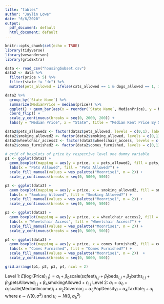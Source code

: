 ```yaml
---
title: "tables"
author: "Jaylin Lowe"
date: "6/6/2020"
output:
  pdf_document: default
  html_document: default
---
```


```r
knitr::opts_chunk$set(echo = TRUE)
library(tidyverse)
library(wesanderson)
library(gridExtra)
```

```r
data <- read_csv("housingSubset.csv")
data2 <- data %>%
  filter(price > 5) %>%
  filter(state != "dc") %>%
  mutate(pets_allowed = ifelse(cats_allowed == 1 & dogs_allowed == 1, 1, 0))

data2 %>%
  group_by(`State Name`) %>%
  summarize(MedianPrice = median(price)) %>%
  ggplot() + geom_bar(aes(x = reorder(`State Name`, MedianPrice), y = MedianPrice), stat = "identity", fill = "cadetblue", alpha = 0.8) + 
  coord_flip() + 
  scale_y_continuous(breaks = seq(0, 2000, 200)) +
  labs(y = "Median Price", x = "State", title = "Median Rent Price By State ") + theme(axis.text.y = element_text(size = 7))
```

```r
data2$pets_allowed2 <- factor(data2$pets_allowed, levels = c(0,1), labels = c("No", "Yes"))
data2$smoking_allowed2 <- factor(data2$smoking_allowed, levels = c(0,1), labels = c("No", "Yes"))
data2$wheelchair_access2 <- factor(data2$wheelchair_access, levels = c(0,1), labels = c("No", "Yes"))
data2$comes_furnished2 <- factor(data2$comes_furnished, levels = c(0,1), labels = c("No", "Yes"))

# grid of boxplots of price by respective level one dummy variable
p1 <- ggplot(data2) + 
  geom_boxplot(mapping = aes(y = price, x = pets_allowed2, fill = pets_allowed2)) + 
  labs(x = "Pets Allowed", fill = "Pets Allowed?") +
  scale_fill_manual(values = wes_palette("Moonrise1", n = 2)) +
  scale_y_continuous(breaks = seq(0, 5000, 500))

p2 <- ggplot(data2) + 
  geom_boxplot(mapping = aes(y = price, x = smoking_allowed2, fill = smoking_allowed2)) + 
  labs(x = "Smoking Allowed", fill = "Smoking Allowed?") +
  scale_fill_manual(values = wes_palette("Moonrise1", n = 2)) +
  scale_y_continuous(breaks = seq(0, 5000, 500))

p3 <- ggplot(data2) + 
  geom_boxplot(mapping = aes(y = price, x = wheelchair_access2, fill = wheelchair_access2)) + 
  labs(x = "Wheelchair Access", fill = "Wheelchair Access?") +
  scale_fill_manual(values = wes_palette("Moonrise1", n = 2)) +
  scale_y_continuous(breaks = seq(0, 5000, 500))

p4 <- ggplot(data2) + 
  geom_boxplot(mapping = aes(y = price, x = comes_furnished2, fill = comes_furnished2)) + 
  labs(x = "Comes Furnished", fill = "Comes Furnished?") +
  scale_fill_manual(values = wes_palette("Moonrise1", n = 2))  +
  scale_y_continuous(breaks = seq(0, 5000, 500))

grid.arrange(p1, p2, p3, p4, ncol = 2)
```

\begin{tabular}{cccccccc}
\hline
Variable & Minimum & 1st Quartile& Median & Mean & 3rd Quartile & Max & SD \\ 
\hline
Price & 25.00 & 800.00 & 1005.00 & 1138.00 & 1350.00 & 4845.00 & 509.53 \\
Log(Price) & 3.23 & 6.69 &6. 92 & 6.95 & 7.21 & 8.49 & 0.42 \\
Bedrooms & 0.00 & 1.00 & 2.00 & 1.72 & 2.00 & 5.00 & 0.75 \\
Bathrooms & 0.00 & 1.00 & 1.00 & 1.42 & 2.00 & 4.50 & 0.55 \\
Square Footage & 25.00 & 724.80 & 900.00 & 913.10 & 1063.20 & 5600.00 & 296.02 \\
Median Income & 44097.00 & 55462.00 & 59995.00 & 61738.00 & 70315.00 & 83242.00 & 9275.55\\
Population Density & 1.01 & 88.05 & 156.24 & 186.24 & 241.38 & 1018.25 & 166.54 \\
Tax Rate & 0.32 & 0.77 & 1.02 & 1.17 & 1.61 & 2.31 & 0.53 \\ 
\hline
\end{tabular}


Level 1: $E(\log(\text{Price})_{i,j}) = a_i + \beta_0\text{scale(sqfeet)}_{i,j} + \beta_1\text{beds}_{i,j} + \beta_2\text{baths}_{i,j} + \beta_3\text{petsAllowed}_{i,j} + \beta_4\text{smokingAllowed} + \epsilon_{i,j}$ \newline
Level 2: $a_i = \alpha_0 + \alpha_1\text{scale(MedianIncome)}_{i} + \alpha_2\text{Governor}_i + \alpha_3\text{PopDensity}_i + \alpha_4\text{TaxRate}_i + u_i$ \newline
where $\epsilon \sim N(0, \sigma^2)$ and $u_i \sim N(0, {\sigma_b}^2)$

\begin{tabular}{cccc}
\hline
Parameter & Estimate & Standard Error & T Value \\ 
\hline
$\alpha_0$ & 7.152 & 0.068 & 104.425 \\
$\alpha_1$ & 0.164 & 0.023 & 7.099 \\
$\alpha_2$ & -0.113 & 0.044 & -2.571 \\
$\alpha_3$ & 0.0002 & 0.0001 & 1.882 \\ 
$\alpha_4$ & -0.098 & 0.046 & -2.113 \\
$\beta_0$ & 0.202 & 0.012 & 18.703 \\
$\beta_1$ & -0.126 & 0.016 & -9.246\\
$\beta_2$ & 0.071 & 0.016 & 4.312 \\
$\beta_3$ & 0.075 & 0.014 & 5.231 \\
$\beta_4$ & -0.033 & 0.016 & -2.107 \\
\hline
\end{tabular}


